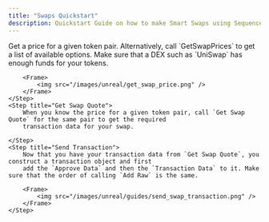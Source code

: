---
title: "Swaps Quickstart"
description: Quickstart Guide on how to make Smart Swaps using Sequence's Unreal SDK.
---

<Steps>
    <Step title="Get Swap Price">
        Get a price for a given token pair. Alternatively, call `GetSwapPrices` to get a list of available options.
        Make sure that a DEX such as `UniSwap` has enough funds for your tokens.

        <Frame>
            <img src="/images/unreal/get_swap_price.png" />
        </Frame>
    </Step>
    <Step title="Get Swap Quote">
        When you know the price for a given token pair, call `Get Swap Quote` for the same pair to get the required
        transaction data for your swap.

    </Step>
    <Step title="Send Transaction">
        Now that you have your transaction data from `Get Swap Quote`, you construct a transaction object and first
        add the `Approve Data` and then the `Transaction Data` to it. Make sure that the order of calling `Add Raw` is the same.

        <Frame>
            <img src="/images/unreal/guides/send_swap_transaction.png" />
        </Frame>
    </Step>
</Steps>
